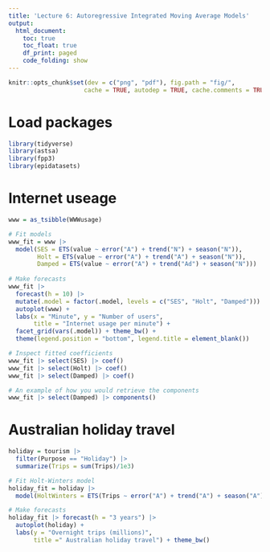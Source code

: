 ```yaml
---
title: 'Lecture 6: Autoregressive Integrated Moving Average Models'
output:
  html_document:
    toc: true
    toc_float: true
    df_print: paged
    code_folding: show
---
```


```r
knitr::opts_chunk$set(dev = c("png", "pdf"), fig.path = "fig/",
                     cache = TRUE, autodep = TRUE, cache.comments = TRUE)
```

# Load packages

```r
library(tidyverse)
library(astsa)
library(fpp3)
library(epidatasets)
```

# Internet useage

```r
www = as_tsibble(WWWusage)

# Fit models
www_fit = www |>
  model(SES = ETS(value ~ error("A") + trend("N") + season("N")),
        Holt = ETS(value ~ error("A") + trend("A") + season("N")),
        Damped = ETS(value ~ error("A") + trend("Ad") + season("N")))
  
# Make forecasts
www_fit |>
  forecast(h = 10) |>
  mutate(.model = factor(.model, levels = c("SES", "Holt", "Damped"))) |>
  autoplot(www) + 
  labs(x = "Minute", y = "Number of users",
       title = "Internet usage per minute") +
  facet_grid(vars(.model)) + theme_bw() +
  theme(legend.position = "bottom", legend.title = element_blank())

# Inspect fitted coefficients
www_fit |> select(SES) |> coef()
www_fit |> select(Holt) |> coef()
www_fit |> select(Damped) |> coef()

# An example of how you would retrieve the components
www_fit |> select(Damped) |> components()
```

# Australian holiday travel

```r
holiday = tourism |>
  filter(Purpose == "Holiday") |>
  summarize(Trips = sum(Trips)/1e3)

# Fit Holt-Winters model
holiday_fit = holiday |>
  model(HoltWinters = ETS(Trips ~ error("A") + trend("A") + season("A")))

# Make forecasts
holiday_fit |> forecast(h = "3 years") |>
  autoplot(holiday) +
  labs(y = "Overnight trips (millions)",
       title =" Australian holiday travel") + theme_bw()
```
